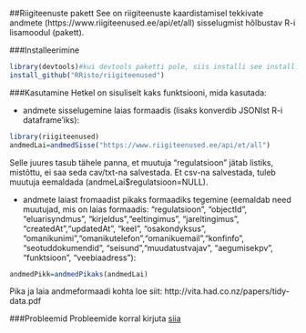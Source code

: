 ##Riigiteenuste pakett
See on riigiteenuste kaardistamisel tekkivate andmete (https://www.riigiteenused.ee/api/et/all) sisselugmist hõlbustav R-i lisamoodul (pakett).

###Installeerimine

```r
library(devtools)#kui devtools paketti pole, siis installi see install.packages("devtools")
install_github("RRisto/riigiteenused")
```

###Kasutamine
Hetkel on sisuliselt kaks funktsiooni, mida kasutada:

- andmete sisselugemine laias formaadis (lisaks konverdib JSONIst R-i dataframe'iks):

```r
library(riigiteenused)
andmedLai=andmedSisse("https://www.riigiteenused.ee/api/et/all")
```

Selle juures tasub tähele panna, et muutuja "regulatsioon" jätab listiks, mistõttu, ei saa seda cav/txt-na salvestada. Et csv-na salvestada, tuleb muutuja eemaldada (andmeLai$regulatsioon=NULL).

- andmete laiast fromaadist pikaks formaadiks tegemine (eemaldab need muutujad, mis on laias formaadis: "regulatsioon", "objectId", "eluarisyndmus", "kirjeldus","eeltingimus", "jareltingimus", "createdAt","updatedAt", "keel", "osakondyksus", "omanikunimi","omanikutelefon","omanikuemail","konfinfo", "seotuddokumendid", "seisund","muudatustvajav", "aegumisekpv", "funktsioon", "veebiaadress"):

```r
andmedPikk=andmedPikaks(andmedLai)
```

Pika ja laia andmeformaadi kohta loe siit: http://vita.had.co.nz/papers/tidy-data.pdf

###Probleemid
Probleemide korral kirjuta [siia](https://github.com/RRisto/riigiteenused/issues "https://github.com/RRisto/riigiteenused/issues") 
